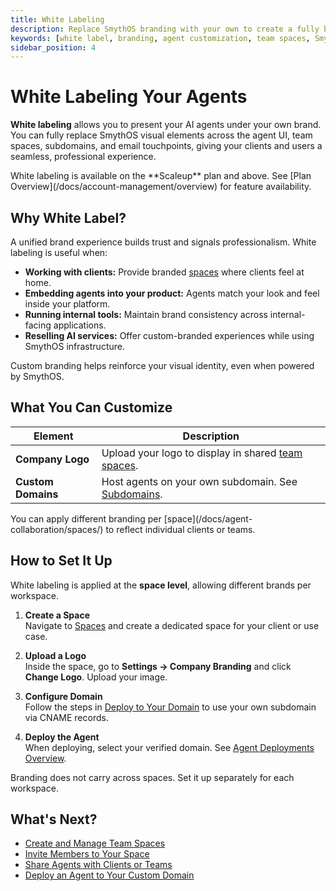```yaml
---
title: White Labeling
description: Replace SmythOS branding with your own to create a fully branded, seamless experience for clients across the platform.
keywords: [white label, branding, agent customization, team spaces, SmythOS UI, branded portal]
sidebar_position: 4
---
```


# White Labeling Your Agents

**White labeling** allows you to present your AI agents under your own brand. You can fully replace SmythOS visual elements across the agent UI, team spaces, subdomains, and email touchpoints, giving your clients and users a seamless, professional experience.

<InfoCallout title="Availability">
White labeling is available on the **Scaleup** plan and above.  
See [Plan Overview](/docs/account-management/overview) for feature availability.
</InfoCallout>

<Spacer size="md" />

## Why White Label?

A unified brand experience builds trust and signals professionalism. White labeling is useful when:

- **Working with clients:** Provide branded [spaces](/docs/agent-collaboration/spaces/) where clients feel at home.
- **Embedding agents into your product:** Agents match your look and feel inside your platform.
- **Running internal tools:** Maintain brand consistency across internal-facing applications.
- **Reselling AI services:** Offer custom-branded experiences while using SmythOS infrastructure.

<SuccessCallout title="Looks and feels like your own product">
Custom branding helps reinforce your visual identity, even when powered by SmythOS.
</SuccessCallout>

<Spacer size="md" />

## What You Can Customize

| Element             | Description                                                                               |
|---------------------|-------------------------------------------------------------------------------------------|
| **Company Logo**    | Upload your logo to display in shared [team spaces](/docs/agent-collaboration/spaces/).                   |
| **Custom Domains**  | Host agents on your own subdomain. See [Subdomains](/docs/agent-deployments/subdomains). |

<TipCallout title="Use for each client space">
You can apply different branding per [space](/docs/agent-collaboration/spaces/) to reflect individual clients or teams.
</TipCallout>

<Spacer size="md" />

## How to Set It Up

White labeling is applied at the **space level**, allowing different brands per workspace.

1. **Create a Space**  
   Navigate to [Spaces](/docs/agent-collaboration/spaces/) and create a dedicated space for your client or use case.

2. **Upload a Logo**  
   Inside the space, go to **Settings → Company Branding** and click **Change Logo**. Upload your image.

3. **Configure Domain**  
   Follow the steps in [Deploy to Your Domain](/docs/agent-deployments/deployments/deploy-to-your-domain) to use your own subdomain via CNAME records.

4. **Deploy the Agent**  
   When deploying, select your verified domain. See [Agent Deployments Overview](/docs/agent-deployments/overview).

<WarningCallout title="Each space is branded independently">
Branding does not carry across spaces. Set it up separately for each workspace.
</WarningCallout>

<Spacer size="md" />

## What's Next?

- [Create and Manage Team Spaces](/docs/agent-collaboration/spaces/)  
- [Invite Members to Your Space](/docs/agent-collaboration/spaces/invite-members)  
- [Share Agents with Clients or Teams](/docs/agent-collaboration/sharing-agents)  
- [Deploy an Agent to Your Custom Domain](/docs/agent-deployments/deployments/deploy-to-your-domain)
